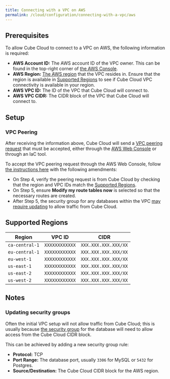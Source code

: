 ```yaml
---
title: Connecting with a VPC on AWS
permalink: /cloud/configuration/connecting-with-a-vpc/aws
---
```


## Prerequisites

To allow Cube Cloud to connect to a VPC on AWS, the following information is
required:

- **AWS Account ID:** The AWS account ID of the VPC owner. This can be found in
  the top-right corner of [the AWS Console][aws-console].
- **AWS Region:** [The AWS region][aws-docs-regions] that the VPC resides in.
  Ensure that the region is available in [Supported Regions](#supported-regions)
  to see if Cube Cloud VPC connectivity is available in your region.
- **AWS VPC ID:** The ID of the VPC that Cube Cloud will connect to.
- **AWS VPC CIDR:** The CIDR block of the VPC that Cube Cloud will connect to.

## Setup

### VPC Peering

After receiving the information above, Cube Cloud will send a [VPC peering
request][aws-docs-vpc-peering] that must be accepted, either through the [AWS
Web Console][aws-console] or through an IaC tool.

To accept the VPC peering request through the AWS Web Console, follow [the
instructions here][aws-docs-vpc-peering-accept] with the following amendments:

- On Step 4, verify the peering request is from Cube Cloud by checking that the
  region and VPC IDs match the [Supported Regions](#supported-regions).
- On Step 5, ensure **Modify my route tables now** is selected so that the
  necessary routes are created.
- After Step 5, the security group for any databases within the VPC
  [may require updating](#updating-security-groups) to allow traffic from Cube
  Cloud.

## Supported Regions

| Region         | VPC ID         | CIDR                 |
| -------------- | -------------- | -------------------- |
| `ca-central-1` | `XXXXXXXXXXXX` | `XXX.XXX.XXX.XXX/XX` |
| `eu-central-1` | `XXXXXXXXXXXX` | `XXX.XXX.XXX.XXX/XX` |
| `eu-west-1`    | `XXXXXXXXXXXX` | `XXX.XXX.XXX.XXX/XX` |
| `us-east-1`    | `XXXXXXXXXXXX` | `XXX.XXX.XXX.XXX/XX` |
| `us-east-2`    | `XXXXXXXXXXXX` | `XXX.XXX.XXX.XXX/XX` |
| `us-west-2`    | `XXXXXXXXXXXX` | `XXX.XXX.XXX.XXX/XX` |

## Notes

### Updating security groups

Often the initial VPC setup will not allow traffic from Cube Cloud; this is
usually because [the security group][aws-docs-vpc-security-group] for the
database will need to allow access from the Cube Cloud CIDR block.

This can be achieved by adding a new security group rule:

- **Protocol:** TCP
- **Port Range:** The database port, usually `3306` for MySQL or `5432` for
  Postgres.
- **Source/Destination:** The Cube Cloud CIDR block for the AWS region.

[aws-console]: https://console.aws.amazon.com/
[aws-docs-regions]:
  https://docs.aws.amazon.com/AWSEC2/latest/UserGuide/using-regions-availability-zones.html#concepts-available-regions
[aws-docs-vpc-peering-accept]:
  https://docs.aws.amazon.com/vpc/latest/peering/create-vpc-peering-connection.html#accept-vpc-peering-connection
[aws-docs-vpc-peering]:
  https://docs.aws.amazon.com/vpc/latest/peering/what-is-vpc-peering.html
[aws-docs-vpc-security-group]:
  https://docs.aws.amazon.com/vpc/latest/userguide/VPC_SecurityGroups.html#SecurityGroupRules
